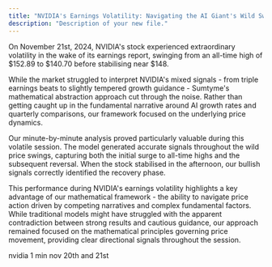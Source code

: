 ```yaml
---
title: "NVIDIA's Earnings Volatility: Navigating the AI Giant's Wild Swings "
description: "Description of your new file."
---
```


On November 21st, 2024, NVIDIA's stock experienced extraordinary volatility in the wake of its earnings report, swinging from an all-time high of $152.89 to $140.70 before stabilising near $148.&#x20;

While the market struggled to interpret NVIDIA's mixed signals - from triple earnings beats to slightly tempered growth guidance - Sumtyme's mathematical abstraction approach cut through the noise. Rather than getting caught up in the fundamental narrative around AI growth rates and quarterly comparisons, our framework focused on the underlying price dynamics.

Our minute-by-minute analysis proved particularly valuable during this volatile session. The model generated accurate signals throughout the wild price swings, capturing both the initial surge to all-time highs and the subsequent reversal. When the stock stabilised in the afternoon, our bullish signals correctly identified the recovery phase.

This performance during NVIDIA's earnings volatility highlights a key advantage of our mathematical framework - the ability to navigate price action driven by competing narratives and complex fundamental factors. While traditional models might have struggled with the apparent contradiction between strong results and cautious guidance, our approach remained focused on the mathematical principles governing price movement, providing clear directional signals throughout the session.

nvidia 1 min nov 20th and 21st&#x20;